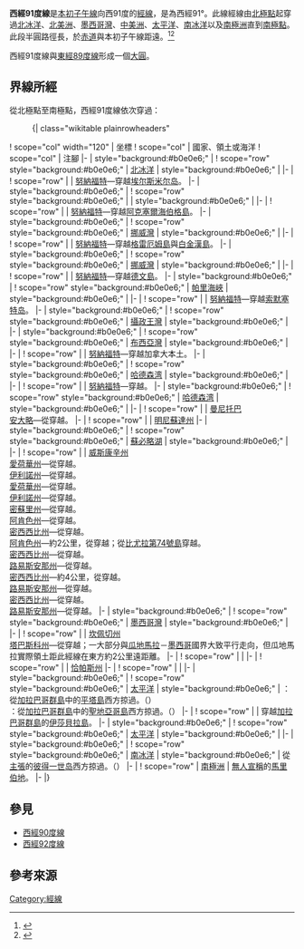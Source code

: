 {{NoteTA
|G1=地名
|G2=Toponym
|G3=USState
|1=zh:帕里海峽;zh-hant:帕里海峽;zh-hans:帕里海峡;
|2=zh-cn:哈德森湾; zh-hk:哈德森灣; zh-tw:哈得孫灣
|3=zh-hans:苏必利尔湖; zh-hant:蘇必略湖; zh-cn:苏必利尔湖; zh-tw:蘇必略湖;
}}
{{Location map-line|lon=-91}}
{{kml}}
'''西經91度線'''是[[本初子午線|本初子午線]]向西91度的[[經線|經線]]，是為西經91°。此線經線由[[北極點|北極點]]起穿過[[北冰洋|北冰洋]]、[[北美洲|北美洲]]、[[墨西哥灣|墨西哥灣]]、[[中美洲|中美洲]]、[[太平洋|太平洋]]、[[南冰洋|南冰洋]]以及[[南極洲|南極洲]]直到[[南極點|南極點]]。此段半圓路徑長{{convert|20003932|km}}，於[[赤道|赤道]]與本初子午線距{{convert|10130|km}}遠。<ref name="noaa">{{cite web
 | language  = en
 | url  = http://www.ngs.noaa.gov/PUBS_LIB/inverse.pdf
 | title  = Direct and Inverse Solutions of Geodesics on the Ellipsoid with application of nested equation
 | author  = T. Vincenty
 | date  = 1975-04
 | accessdate  = 2018-12-16
 | archive-date  = 2013-01-28
 | archive-url  = https://www.webcitation.org/6DzvSBPa5?url=http://www.ngs.noaa.gov/PUBS_LIB/inverse.pdf
 | dead-url  = no
 }}</ref><ref name="latlon">{{cite web
 | language = en
 | url = http://www.movable-type.co.uk/scripts/latlong-vincenty.html
 | title = Vincenty formula for distance between two Latitude/Longitude points
 | website = Movable type scripts
 | accessdate = 2017-05-17
 | archive-date = 2013-01-28
 | archive-url = https://www.webcitation.org/6DzvScM3g?url=http://www.movable-type.co.uk/scripts/latlong-vincenty.html
 | dead-url = yes
 }}</ref>

西經91度線與[[東經89度線|東經89度線]]形成一個[[大圓|大圓]]。

==界線所經==
從北極點至南極點，西經91度線依次穿過：

:{| class="wikitable plainrowheaders"
! scope="col" width="120" | 坐標
! scope="col" | 國家、領土或海洋
! scope="col" | 注腳
|-
| style="background:#b0e0e6;" | {{Coord|90|0|N|91|0|W|type:waterbody|name=Arctic Ocean}}
! scope="row" style="background:#b0e0e6;" | [[北冰洋|北冰洋]]
| style="background:#b0e0e6;" |
|-
| {{Coord|81|49|N|91|0|W|type:country|name=Canada}}
! scope="row" | {{CAN}}
| [[努納福特|努納福特]]—穿越[[埃尔斯米尔岛|埃尔斯米尔岛]]。
|-
| style="background:#b0e0e6;" | {{Coord|81|32|N|91|0|W|type:waterbody|name=Nansen Sound}}
! scope="row" style="background:#b0e0e6;" | {{le|南森灣|Nansen Sound}}
| style="background:#b0e0e6;" |
|-
| {{Coord|80|43|N|91|0|W|type:country|name=Canada}}
! scope="row" | {{CAN}}
| [[努納福特|努納福特]]—穿越[[阿克塞爾海伯格島|阿克塞爾海伯格島]]。
|-
| style="background:#b0e0e6;" | {{Coord|78|8|N|91|0|W|type:waterbody|name=Norwegian Bay}}
! scope="row" style="background:#b0e0e6;" | [[挪威灣|挪威灣]]
| style="background:#b0e0e6;" |
|-
| {{Coord|77|38|N|91|0|W|type:country|name=Canada}}
! scope="row" | {{CAN}}
| [[努納福特|努納福特]]—穿越[[格雷厄姆島_(努納武特)|格雷厄姆島]]與[[白金漢島|白金漢島]]。
|-
| style="background:#b0e0e6;" | {{Coord|77|8|N|91|0|W|type:waterbody|name=Norwegian Bay}}
! scope="row" style="background:#b0e0e6;" | [[挪威灣|挪威灣]]
| style="background:#b0e0e6;" |
|-
| {{Coord|76|39|N|91|0|W|type:country|name=Canada}}
! scope="row" | {{CAN}}
| [[努納福特|努納福特]]—穿越[[德文島|德文島]]。
|-
| style="background:#b0e0e6;" | {{Coord|74|42|N|91|0|W|type:waterbody|name=Parry Channel}}
! scope="row" style="background:#b0e0e6;" | [[帕里海峽|帕里海峽]]
| style="background:#b0e0e6;" | {{le|巴羅海峽|Barrow Strait}}
|-
| {{Coord|74|0|N|91|0|W|type:country|name=Canada}}
! scope="row" | {{CAN}}
| [[努納福特|努納福特]]—穿越[[索默塞特岛|索默塞特岛]]。
|-
| style="background:#b0e0e6;" | {{Coord|73|27|N|91|0|W|type:waterbody|name=Prince Regent Inlet}}
! scope="row" style="background:#b0e0e6;" | [[攝政王灣|攝政王灣]]
| style="background:#b0e0e6;" |
|-
| style="background:#b0e0e6;" | {{Coord|71|30|N|91|0|W|type:waterbody|name=Gulf of Boothia}}
! scope="row" style="background:#b0e0e6;" | [[布西亞灣|布西亞灣]]
| style="background:#b0e0e6;" |
|-
| {{Coord|69|37|N|91|0|W|type:country|name=Canada}}
! scope="row" | {{CAN}}
| [[努納福特|努納福特]]—穿越加拿大本土。
|-
| style="background:#b0e0e6;" | {{Coord|62|56|N|91|0|W|type:waterbody|name=Hudson Bay}}
! scope="row" style="background:#b0e0e6;" | [[哈德森湾|哈德森湾]]
| style="background:#b0e0e6;" |
|-
| {{Coord|62|40|N|91|0|W|type:country|name=Canada}}
! scope="row" | {{CAN}}
| [[努納福特|努納福特]]—穿越{{le|大理石島 (努納福特)|Marble Island|大理石島}}。
|-
| style="background:#b0e0e6;" | {{Coord|62|39|N|91|0|W|type:waterbody|name=Hudson Bay}}
! scope="row" style="background:#b0e0e6;" | [[哈德森湾|哈德森湾]]
| style="background:#b0e0e6;" |
|-
| {{Coord|57|16|N|91|0|W|type:country|name=Canada}}
! scope="row" | {{CAN}}
| [[曼尼托巴|曼尼托巴]]<br/> [[安大略|安大略]]—從{{Coord|55|35|N|91|0|W|type:adm1st|name=Ontario}}穿越。
|-
| {{Coord|48|12|N|91|0|W|type:country|name=United States}}
! scope="row" | {{USA}}
| [[明尼蘇達州|明尼蘇達州]]
|-
| style="background:#b0e0e6;" | {{Coord|47|28|N|91|0|W|type:waterbody|name=Lake Superior}}
! scope="row" style="background:#b0e0e6;" | [[蘇必略湖|蘇必略湖]]
| style="background:#b0e0e6;" |
|-
| {{Coord|46|55|N|91|0|W|type:country|name=United States}}
! scope="row" | {{USA}}
| [[威斯康辛州|威斯康辛州]]<br/> [[愛荷華州|愛荷華州]]—從{{Coord|42|43|N|91|0|W|type:adm1st|name=Iowa}}穿越。<br/> [[伊利諾州|伊利諾州]]—從{{Coord|41|26|N|91|0|W|type:adm1st|name=Illinois}}穿越。<br/> [[愛荷華州|愛荷華州]]—從{{Coord|41|9|N|91|0|W|type:adm1st|name=Iowa}}穿越。<br/> [[伊利諾州|伊利諾州]]—從{{Coord|40|53|N|91|0|W|type:adm1st|name=Illinois}}穿越。<br/> [[密蘇里州|密蘇里州]]—從{{Coord|39|25|N|91|0|W|type:adm1st|name=Missouri}}穿越。<br/> [[阿肯色州|阿肯色州]]—從{{Coord|36|30|N|91|0|W|type:adm1st|name=Arkansas}}穿越。<br/> [[密西西比州|密西西比州]]—從{{Coord|33|58|N|91|0|W|type:adm1st|name=Mississippi}}穿越。<br/> [[阿肯色州|阿肯色州]]—約2公里，從{{Coord|33|47|N|91|0|W|type:adm1st|name=Arkansas}}穿越；從[[Beulah_Island_Number_74|比尤拉第74號島]]穿越。<br/> [[密西西比州|密西西比州]]—從{{Coord|33|46|N|91|0|W|type:adm1st|name=Mississippi}}穿越。<br/> [[路易斯安那州|路易斯安那州]]—從{{Coord|32|26|N|91|0|W|type:adm1st|name=Louisiana}}穿越。<br/> [[密西西比州|密西西比州]]—約4公里，從{{Coord|32|23|N|91|0|W|type:adm1st|name=Mississippi}}穿越。<br/> [[路易斯安那州|路易斯安那州]]—從{{Coord|32|21|N|91|0|W|type:adm1st|name=Louisiana}}穿越。<br/> [[密西西比州|密西西比州]]—從{{Coord|32|11|N|91|0|W|type:adm1st|name=Mississippi}}穿越。<br/> [[路易斯安那州|路易斯安那州]]—從{{Coord|31|0|N|91|0|W|type:adm1st|name=Louisiana}}穿越。
|-
| style="background:#b0e0e6;" | {{Coord|29|10|N|91|0|W|type:waterbody|name=Gulf of Mexico}}
! scope="row" style="background:#b0e0e6;" | [[墨西哥灣|墨西哥灣]]
| style="background:#b0e0e6;" |
|-
| {{Coord|19|7|N|91|0|W|type:country|name=Mexico}}
! scope="row" | {{MEX}}
| [[坎佩切州|坎佩切州]]<br/> [[塔巴斯科州|塔巴斯科州]]—從{{Coord|17|57|N|91|0|W|type:adm1st|name=Tabasco}}穿越；一大部分與[[瓜地馬拉|瓜地馬拉]]－[[墨西哥|墨西哥]]國界大致平行走向，但瓜地馬拉實際領土距此經線在東方約2公里遠距離。
|-
| {{Coord|17|15|N|91|0|W|type:country|name=Guatemala}}
! scope="row" | {{GTM}}
|
|-
| {{Coord|16|53|N|91|0|W|type:country|name=Mexico}}
! scope="row" | {{MEX}}
| [[恰帕斯州|恰帕斯州]]
|-
| {{Coord|16|4|N|91|0|W|type:country|name=Guatemala}}
! scope="row" | {{GTM}}
|
|-
| style="background:#b0e0e6;" | {{Coord|13|55|N|91|0|W|type:waterbody|name=Pacific Ocean}}
! scope="row" style="background:#b0e0e6;" | [[太平洋|太平洋]]
| style="background:#b0e0e6;" | {{ECU}}：從[[加拉巴哥群島|加拉巴哥群島]]中的[[平塔島|平塔島]]西方掠過。（{{Coord|0|36|N|90|47|W|type:isle|name=Pinta Island}}）<br/> {{ECU}}：從[[加拉巴哥群島|加拉巴哥群島]]中的[[聖地亞哥島_(加拉帕戈斯群島)|聖地亞哥島]]西方掠過。（{{Coord|0|15|S|90|52|W|type:isle|name=Santiago Island}}）
|-
| {{Coord|0|23|S|91|0|W|type:country|name=Ecuador}}
! scope="row" | {{ECU}}
| 穿越[[加拉巴哥群島|加拉巴哥群島]]的[[伊莎貝拉島_(加拉帕戈斯群島)|伊莎貝拉島]]。
|-
| style="background:#b0e0e6;" | {{Coord|0|58|S|91|0|W|type:waterbody|name=Pacific Ocean}}
! scope="row" style="background:#b0e0e6;" | [[太平洋|太平洋]]
| style="background:#b0e0e6;" |
|-
| style="background:#b0e0e6;" | {{Coord|60|0|S|91|0|W|type:waterbody|name=Southern Ocean}}
! scope="row" style="background:#b0e0e6;" | [[南冰洋|南冰洋]]
| style="background:#b0e0e6;" | 從{{NOR}}[[南极领地|主張]]的[[彼得一世岛|彼得一世岛]]西方掠過。（{{Coord|68|47|S|90|43|W|type:isle|name=Peter I Island}}）
|-
| {{Coord|72|32|S|91|0|W|type:country|name=Antarctica}}
! scope="row" | [[南極洲|南極洲]]
| [[無主土地|無人宣稱]]的[[馬里伯地|馬里伯地]]。
|-
|}

==參見==
*[[西經90度線|西經90度線]]
*[[西經92度線|西經92度線]]

==參考來源==
{{reflist}}

{{geographical coordinates|state=collapsed}}

[[Category:經線|Category:經線]]